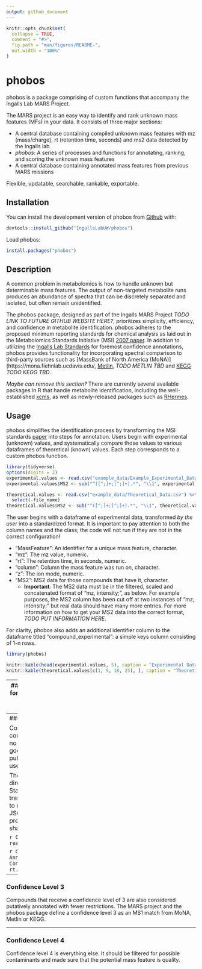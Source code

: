 ```yaml
---
output: github_document
---
```


<!-- README.md is generated from README.Rmd. Please edit that file -->

```r
knitr::opts_chunk$set(
  collapse = TRUE,
  comment = "#>",
  fig.path = "man/figures/README-",
  out.width = "100%"
)
```

# phobos

<!-- badges: start -->
<!-- badges: end -->

phobos is a package comprising of custom functions that accompany the Ingalls Lab MARS Project.

The MARS project is an easy way to identify and rank unknown mass features (MFs) in your data. It consists of three major sections: 

- A central database containing compiled unknown mass features with mz (mass/charge), rt (retention time, seconds) and ms2 data detected by the Ingalls lab 
- *phobos*: A series of processes and functions for annotating, ranking, and scoring the unknown mass features
- A central database containing annotated mass features from previous MARS missions

Flexible, updatable, searchable, rankable, exportable. 


## Installation

You can install the development version of phobos from [Github](https://github.com) with:

``` r
devtools::install_github("IngallsLabUW/phobos")
```

Load phobos:

``` r
install.packages("phobos")
```

## Description

A common problem in metabolomics is how to handle unknown but determinable mass features. The output of non-targeted metabolite runs produces an abundance of spectra that can be discretely separated and isolated, but often remain unidentified. 

The phobos package, designed as part of the Ingalls MARS Project *TODO LINK TO FUTURE GITHUB WEBSITE HERE?*, prioritizes simplicity, efficiency, and confidence in metabolite identification. phobos adheres to the proposed minimum reporting standards for chemical analysis as laid out in the Metabolomics Standards Initiative (MSI) [2007 paper](https://www.ncbi.nlm.nih.gov/pmc/articles/PMC3772505/pdf/nihms504189.pdf). In addition to utilizing the [Ingalls Lab Standards](https://github.com/IngallsLabUW/Ingalls_Standards) for foremost confidence annotations, phobos provides functionality for incorporating spectral comparison to third-party sources such as [MassBank of North America (MoNA)](https://mona.fiehnlab.ucdavis.edu/, [Metlin](https://metlin.scripps.edu/landing_page.php?pgcontent=mainPage), *TODO METLIN TBD* and [KEGG](https://www.genome.jp/kegg/) *TODO KEGG TBD*.

*Maybe can remove this section?*
There are currently several available packages in R that handle metabolite identification, including the well-established [xcms](https://bioconductor.org/packages/release/bioc/html/xcms.html), as well as newly-released packages such as [RHermes](https://rogerginber.github.io/RHermes/articles/RHermes_UserGuide.html). 

## Usage

phobos simplifies the identification process by transforming the MSI standards [paper](https://www.ncbi.nlm.nih.gov/pmc/articles/PMC3772505/pdf/nihms504189.pdf) into steps for annotation. Users begin with experimental (unknown) values, and systematically compare those values to various dataframes of theoretical (known) values. Each step corresponds to a custom phobos function.

```r
library(tidyverse)
options(digits = 2)
experimental.values <- read.csv("example_data/Example_Experimental_Data.csv") 
experimental.values$MS2 <- sub("^([^;]+;[^;]+).*", "\\1", experimental.values$MS2)

theoretical.values <- read.csv("example_data/Theoretical_Data.csv") %>%
  select(-file_name)
theoretical.values$MS2 <- sub("^([^;]+;[^;]+).*", "\\1", theoretical.values$MS2)
```

The user begins with a dataframe of experimental data, transformed *by the user* into a standardized format. It is important to pay attention to both the column names and the class; the code will not run if they are not in the correct configuration!

- "MassFeature": An identifier for a unique mass feature, character. 
- "mz": The mz value, numeric. 
- "rt": The retention time, in seconds, numeric. 
- "column": Column the mass feature was run on, character. 
- "z": The ion mode, numeric. 
- "MS2": MS2 data for those compounds that have it, character. 
  - **Important**: The MS2 data must be in the filtered, scaled and concatenated format of "mz, intensity;", as below. For example purposes, the MS2 column has been cut off at two instances of "mz, intensity;" but real data should have many more entries. For more information on how to get your MS2 data into the correct format, *TODO PUT INFORMATION HERE*.
  
For clarity, phobos also adds an additional identifier column to the dataframe titled "compound_experimental": a simple keys column consisting of 1-n rows.

```r
library(phobos)

knitr::kable(head(experimental.values, 5), caption = "Experimental Data")
knitr::kable(theoretical.values[c(1, 9, 18, 25), ], caption = "Theoretical Data")

```

---
### Confidence Level 1
Create a dataframe annotated for Confidence Level 1 by comparing experimental and theoretical data, using the AnnotateConfidenceLevel1() function.

```r
Confidence.Level.1 <- AnnotateConfidenceLevel1(experimental.values = experimental.values, theoretical.values = theoretical.values, 
                                             mz.flexibility = 0.02, rt.flexibility = 30)
```

*TODO: fix display of this table* 
```r
knitr::kable(head(Confidence.Level.1, 10))
```

---
### Confidence Level 2

Compounds that receive a confidence level of 2 are considered putatively annotated compounds: there are no available chemical reference standards, but they have good MS1 and MS2 spectral similarity with public/commercial spectral libraries. External libraries used for confidence level 2 are MoNA and Metlin. 

The comparison MoNA spectra can be downloaded directly from the [public website](https://mona.fiehnlab.ucdavis.edu/downloads). Unlike the Ingalls Standards sheets, the downloaded MoNA sheets require transformation from JSON to csv, and are large enough to need external storage. The code to transform the JSONs to csvs is included in the phobos package. The pre-downloaded and cleaned MoNA csvs live on the shared Ingalls Google Drive [MARS project](https://drive.google.com/drive/folders/1lzIsDJJ7EyDpJrCTLdspHc0KS6zxUIDQ) folder.

```r
Confidence.Level.1 <- read.csv("example_data/Example_ConfidenceLevel1.csv") 
```

```r
Confidence.Level.2 <- AnnotateMoNAConfidenceLevel2(Confidence.Level.1 = Confidence.Level.1, mz.flexibility = 0.02, rt.flexibility = 30)
```

---
### Confidence Level 3

Compounds that receive a confidence level of 3 are also considered putatively annotated with fewer restrictions. The MARS project and the phobos package define a confidence level 3 as an MS1 match from MoNA, Metlin or KEGG.

---
### Confidence Level 4

Confidence level 4 is everything else. It should be filtered for possible contaminants and made sure that the potential mass feature is quality. 

